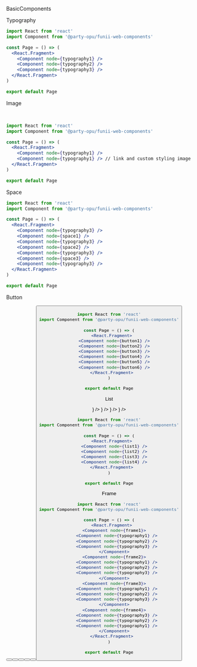 
<Heading>BasicComponents</Heading>

<Spacer size="xxl" />

<SubHeading>Typography</SubHeading>

<Spacer size="l" />

<ComponentArea>
  <Typography node={typography1} />
  <Typography node={typography2} />
  <Typography node={typography3} />
</ComponentArea>

<Spacer size="l" />

```jsx
import React from 'react'
import Component from '@party-opu/funii-web-components'

const Page = () => (
  <React.Fragment>
    <Component node={typography1} />
    <Component node={typography2} />
    <Component node={typography3} />
  </React.Fragment>
)

export default Page
```

<Spacer size="xxl" />

<SubHeading>Image</SubHeading>

<Spacer size="l" />

<ComponentArea>
  <Image node={image1} />
  <Spacer size="s" />
  <Image node={image2} />
</ComponentArea>

<Spacer size="l" />

```jsx
import React from 'react'
import Component from '@party-opu/funii-web-components'

const Page = () => (
  <React.Fragment>
    <Component node={typography1} />
    <Component node={typography1} /> // link and custom styling image
  </React.Fragment>
)

export default Page
```

<Spacer size="xxl" />

<SubHeading>Space</SubHeading>

<Spacer size="l" />

<ComponentArea>
  <Typography node={typography3} />
  <Space node={space1} />
  <Typography node={typography3} />
  <Space node={space2} />
  <Typography node={typography3} />
  <Space node={space3} />
  <Typography node={typography3} />
</ComponentArea>

<Spacer size="l" />


```jsx
import React from 'react'
import Component from '@party-opu/funii-web-components'

const Page = () => (
  <React.Fragment>
    <Component node={typography3} />
    <Component node={space1} />
    <Component node={typography3} />
    <Component node={space2} />
    <Component node={typography3} />
    <Component node={space3} />
    <Component node={typography3} />
  </React.Fragment>
)

export default Page
```

<Spacer size="xxl" />

<SubHeading>Button</SubHeading>

<Spacer size="l" />

<ComponentArea>
  <Button node={button1} />
  <Button node={button2} />
  <Button node={button3} />
  <Button node={button4} />
  <Button node={button5} />
  <Button node={button6} />
</ComponentArea>

<Spacer size="l" />


```jsx
import React from 'react'
import Component from '@party-opu/funii-web-components'

const Page = () => (
  <React.Fragment>
    <Component node={button1} />
    <Component node={button2} />
    <Component node={button3} />
    <Component node={button4} />
    <Component node={button5} />
    <Component node={button6} />
  </React.Fragment>
)

export default Page
```

<Spacer size="xxl" />

<SubHeading>List</SubHeading>

<Spacer size="l" />

<ComponentArea>
  <List node={list1} testItems={testItems} renderItem={({ item }) => <ListItem node={list1.item} listItemData={item} />} />
  <List node={list2} testItems={testItems} renderItem={({ item }) => <ListItem node={list2.item} listItemData={item} />} />
  <List node={list3} testItems={testItems} renderItem={({ item }) => <ListItem node={list3.item} listItemData={item} />} />
  <List node={list4} testItems={testItems} renderItem={({ item }) => <ListItem node={list4.item} listItemData={item} />} />
</ComponentArea>

<Spacer size="l" />


```jsx
import React from 'react'
import Component from '@party-opu/funii-web-components'

const Page = () => (
  <React.Fragment>
    <Component node={list1} />
    <Component node={list2} />
    <Component node={list3} />
    <Component node={list4} />
  </React.Fragment>
)

export default Page
```

<Spacer size="xxl" />

<SubHeading>Frame</SubHeading>

<Spacer size="l" />

<ComponentArea>
  <Frame node={frame1}>
    <Typography node={typography1} />
    <Typography node={typography2} />
    <Typography node={typography3} />
  </Frame>
  <Frame node={frame2}>
    <Typography node={typography1} />
    <Typography node={typography2} />
    <Typography node={typography3} />
  </Frame>
  <Frame node={frame3}>
    <Typography node={typography1} />
    <Typography node={typography2} />
    <Typography node={typography3} />
  </Frame>
  <Frame node={frame4}>
    <Typography node={typography3} />
    <Typography node={typography2} />
    <Typography node={typography1} />
  </Frame>
</ComponentArea>

<Spacer size="l" />

```jsx
import React from 'react'
import Component from '@party-opu/funii-web-components'

const Page = () => (
  <React.Fragment>
    <Component node={frame1}>
      <Component node={typography1} />
      <Component node={typography2} />
      <Component node={typography3} />
    </Component>
    <Component node={frame2}>
      <Component node={typography1} />
      <Component node={typography2} />
      <Component node={typography3} />
    </Component>
    <Component node={frame3}>
      <Component node={typography1} />
      <Component node={typography2} />
      <Component node={typography3} />
    </Component>
    <Component node={frame4}>
      <Component node={typography3} />
      <Component node={typography2} />
      <Component node={typography1} />
    </Component>
  </React.Fragment>
)

export default Page
```

